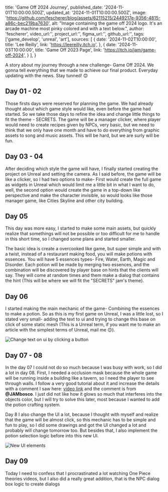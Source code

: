 title: 'Game Off 2024 Journey',
published_date: '2024-11-01T10:00:00.500Z',
updated_at: '2024-11-01T10:00:00.500Z',
image: 'https://github.com/fescherer/blog/assets/62115215/2449217e-9356-4815-a86c-bec219ba7630',
alt: "Image containing the game off 2024 logo. It's an arcade machine most pinky colored and with a text below.",
author: 'fescherer',
video_url:'',
project_url:'',
figma_url:'',
github_url:'',
tags:['game_develop', 'unreal', 'art'],
sources: [
    {
      date: '2024-11-02T10:00:00',
      title: 'Lee Reilly',
      link: 'https://leereilly.itch.io',
    },
    {
      date: '2024-11-03T10:00:00',
      title: 'Game Off 2023 Page',
      link: 'https://itch.io/jam/game-off-2024',
    }
  ],
}

A story about my journey through a new challenge- Game Off 2024. We gonna tell everything that we made to achieve our final product. Everyday updating with the news. Stay tunned! 😊

## Day 01 - 02

Those firsts days were reserved for planning the game. We had already thought about which game style would like, even before the game had started. So we take those days to     refine the idea and change little things to fit the theme - SECRETS.
The game will be a manager clicker, where player would need to create recipes given by NPCs, very basic, but we need to think that we only have one month and have to do everything from graphic assets to song and music assets. This will be hard, but we are surly will be fun.

## Day 03 - 04

After deciding which style the game will have, I finally started creating the project on Unreal and setting the camera. As I said before, the game will be like a clicker, so I had two options to make- First would create the full game as widgets in Unreal which would limit me a little bit in what I want to do, well, the second option would create the game in a top-down like perspective and make the character invisible, so would looks like those manager game, like Cities Skyline and other city building.

## Day 05

This day was more easy, I started to make some main assets, but quickly realize that somethings will not be possible or too difficult for me to handle in this short time, so I changed some plans and started smaller.

The basic idea is create a overcooked like game, but super simple and with a twist, instead of a restaurant making food, you will make potions with essences. You will have 5 essences types- Fire, Water, Earth, Magic and Disorder. Each potion will be made by merging two essences, and the combination will be discovered by player base on hints that the clients will say. They will come at random times and them make a dialog that contains the hint (This will be where we will fit the "SECRETS" jam's theme).

## Day 06

I started making the main mechanic of the game- Combining the essences to make a potion. So as this is my first game on Unreal, I was a little lost, so I stated very small- adding the text to ui and trying to change this base on click of some static mesh (This is a Unreal term, if you want me to make an article with the simplest terms of Unreal, mail me 😊).

<Img
  src="/article-images/personal/game-off-2024-journey/day06.gif"
  name="Change text on ui by clicking a button"
  alt="Change text on ui by clicking a button"
/>

## Day 07 - 08

In the day 07 I could not do so much because I was busy with work, so I did a lot in day 08. First, I needed a occlusion mask because the whole game will be running inside a building like a tavern, so I need the player to see through walls. I follow a very good tutorial about it and increase the details with a comment I saw here: [video link](https://www.youtube.com/watch?v=O6W7pLF2GwU) and the comment is from **@JAMbosco**. I just did not like how it glows so much that interferes into the objects color, but I will try to solve this later, most because I wanted to add the potion crafting system.

Day 8 I also change the UI a lot, because I thought with myself and realize that the game will be almost click, so this mechanic has to be simple and fun to play, so I did some drawings and got the UI changed a lot and probably will change tomorrow too. But besides that, I also implement the potion selection logic before into this new UI.

<Img
  src="/article-images/personal/game-off-2024-journey/day08.webp"
  name="New UI elements"
  alt="New UI elements"
/>

## Day 09

Today I need to confess that I procrastinated a lot watching One Piece theories videos, but I also did a really great addition, that is the NPC dialog box logic to create dialogs
